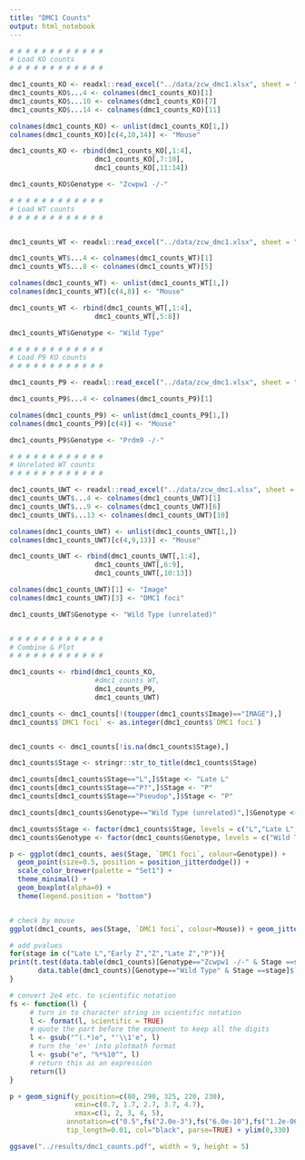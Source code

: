 ```yaml
---
title: "DMC1 Counts"
output: html_notebook
---
```



```r

# # # # # # # # # # # #
# Load KO counts
# # # # # # # # # # # #

dmc1_counts_KO <- readxl::read_excel("../data/zcw_dmc1.xlsx", sheet = "KO")
dmc1_counts_KO$...4 <- colnames(dmc1_counts_KO)[1]
dmc1_counts_KO$...10 <- colnames(dmc1_counts_KO)[7]
dmc1_counts_KO$...14 <- colnames(dmc1_counts_KO)[11]

colnames(dmc1_counts_KO) <- unlist(dmc1_counts_KO[1,])
colnames(dmc1_counts_KO)[c(4,10,14)] <- "Mouse"

dmc1_counts_KO <- rbind(dmc1_counts_KO[,1:4],
                     dmc1_counts_KO[,7:10],
                     dmc1_counts_KO[,11:14])

dmc1_counts_KO$Genotype <- "Zcwpw1 -/-"

# # # # # # # # # # # #
# Load WT counts
# # # # # # # # # # # #


dmc1_counts_WT <- readxl::read_excel("../data/zcw_dmc1.xlsx", sheet = "WT")

dmc1_counts_WT$...4 <- colnames(dmc1_counts_WT)[1]
dmc1_counts_WT$...8 <- colnames(dmc1_counts_WT)[5]

colnames(dmc1_counts_WT) <- unlist(dmc1_counts_WT[1,])
colnames(dmc1_counts_WT)[c(4,8)] <- "Mouse"

dmc1_counts_WT <- rbind(dmc1_counts_WT[,1:4],
                     dmc1_counts_WT[,5:8])

dmc1_counts_WT$Genotype <- "Wild Type"

# # # # # # # # # # # #
# Load P9 KO counts
# # # # # # # # # # # #

dmc1_counts_P9 <- readxl::read_excel("../data/zcw_dmc1.xlsx", sheet = "Prdm9 KO")

dmc1_counts_P9$...4 <- colnames(dmc1_counts_P9)[1]

colnames(dmc1_counts_P9) <- unlist(dmc1_counts_P9[1,])
colnames(dmc1_counts_P9)[c(4)] <- "Mouse"

dmc1_counts_P9$Genotype <- "Prdm9 -/-"

# # # # # # # # # # # #
# Unrelated WT counts
# # # # # # # # # # # #

dmc1_counts_UWT <- readxl::read_excel("../data/zcw_dmc1.xlsx", sheet = "Unrelated wt")
dmc1_counts_UWT$...4 <- colnames(dmc1_counts_UWT)[1]
dmc1_counts_UWT$...9 <- colnames(dmc1_counts_UWT)[6]
dmc1_counts_UWT$...13 <- colnames(dmc1_counts_UWT)[10]

colnames(dmc1_counts_UWT) <- unlist(dmc1_counts_UWT[1,])
colnames(dmc1_counts_UWT)[c(4,9,13)] <- "Mouse"

dmc1_counts_UWT <- rbind(dmc1_counts_UWT[,1:4],
                     dmc1_counts_UWT[,6:9],
                     dmc1_counts_UWT[,10:13])

colnames(dmc1_counts_UWT)[1] <- "Image"
colnames(dmc1_counts_UWT)[3] <- "DMC1 foci"

dmc1_counts_UWT$Genotype <- "Wild Type (unrelated)"


# # # # # # # # # # # #
# Combine & Plot
# # # # # # # # # # # #

dmc1_counts <- rbind(dmc1_counts_KO,
                     #dmc1_counts_WT,
                     dmc1_counts_P9,
                     dmc1_counts_UWT)

dmc1_counts <- dmc1_counts[!(toupper(dmc1_counts$Image)=="IMAGE"),]
dmc1_counts$`DMC1 foci` <- as.integer(dmc1_counts$`DMC1 foci`)


dmc1_counts <- dmc1_counts[!is.na(dmc1_counts$Stage),]

dmc1_counts$Stage <- stringr::str_to_title(dmc1_counts$Stage)

dmc1_counts[dmc1_counts$Stage=="L",]$Stage <- "Late L"
dmc1_counts[dmc1_counts$Stage=="P?",]$Stage <- "P"
dmc1_counts[dmc1_counts$Stage=="Pseudop",]$Stage <- "P"

dmc1_counts[dmc1_counts$Genotype=="Wild Type (unrelated)",]$Genotype <- "Wild Type"

dmc1_counts$Stage <- factor(dmc1_counts$Stage, levels = c("L","Late L","Early Z","Z","Late Z","P","P?","Pseudop"))
dmc1_counts$Genotype <- factor(dmc1_counts$Genotype, levels = c("Wild Type","Wild Type (unrelated)","Zcwpw1 -/-","Prdm9 -/-"))

p <- ggplot(dmc1_counts, aes(Stage, `DMC1 foci`, colour=Genotype)) + 
  geom_point(size=0.5, position = position_jitterdodge()) + 
  scale_color_brewer(palette = "Set1") + 
  theme_minimal() + 
  geom_boxplot(alpha=0) +
  theme(legend.position = "bottom")


# check by mouse
ggplot(dmc1_counts, aes(Stage, `DMC1 foci`, colour=Mouse)) + geom_jitter() + facet_wrap(~Genotype)

# add pvalues
for(stage in c("Late L","Early Z","Z","Late Z","P")){
print(t.test(data.table(dmc1_counts)[Genotype=="Zcwpw1 -/-" & Stage ==stage]$`DMC1 foci`,
       data.table(dmc1_counts)[Genotype=="Wild Type" & Stage ==stage]$`DMC1 foci`))
}

# convert 2e4 etc. to scientific notation
fs <- function(l) {
     # turn in to character string in scientific notation
     l <- format(l, scientific = TRUE)
     # quote the part before the exponent to keep all the digits
     l <- gsub("^(.*)e", "'\\1'e", l)
     # turn the 'e+' into plotmath format
     l <- gsub("e", "%*%10^", l)
     # return this as an expression
     return(l)
}

p + geom_signif(y_position=c(80, 290, 325, 220, 230),
                xmin=c(0.7, 1.7, 2.7, 3.7, 4.7),
                xmax=c(1, 2, 3, 4, 5),
              annotation=c("0.5",fs("2.0e-3"),fs("6.0e-10"),fs("1.2e-06"),fs("3.3e-52")),
              tip_length=0.01, col="black", parse=TRUE) + ylim(0,330)

ggsave("../results/dmc1_counts.pdf", width = 9, height = 5)
```


